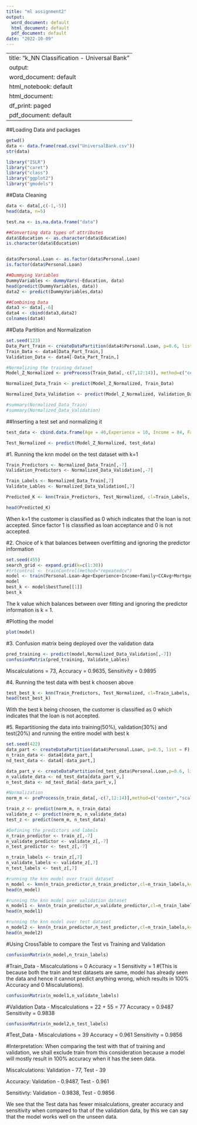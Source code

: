 ---
title: "ml assignment2"
output:
  word_document: default
  html_document: default
  pdf_document: default
date: "2022-10-09"
---

---
title: "k_NN Classification - Universal Bank"
output:
  word_document: default
  html_notebook: default
  html_document:
    df_print: paged
  pdf_document: default
---

##Loading Data and packages
```{r}
getwd()
data <- data.frame(read.csv("UniversalBank.csv"))
str(data)

library("ISLR")
library("caret")
library("class")
library("ggplot2")
library("gmodels")
```
##Data Cleaning
```{r}
data <- data[,c(-1,-5)]
head(data, n=5)

test.na <- is.na.data.frame("data")

##Converting data types of attributes
data$Education <- as.character(data$Education)
is.character(data$Education)


data$Personal.Loan <- as.factor(data$Personal.Loan)
is.factor(data$Personal.Loan)

##Dummying Variables
DummyVariables <- dummyVars(~Education, data)
head(predict(DummyVariables, data))
data2 <- predict(DummyVariables,data)

##Combining Data
data3 <- data[,-6]
data4 <- cbind(data3,data2)
colnames(data4)
```


##Data Partition and Normalization 
```{r}
set.seed(123)
Data_Part_Train <- createDataPartition(data4$Personal.Loan, p=0.6, list=F)
Train_Data <- data4[Data_Part_Train,]
Validation_Data <- data4[-Data_Part_Train,]

#Normalizing the training dataset
Model_Z_Normalized <- preProcess(Train_Data[,-c(7,12:14)], method=c("center","scale"))

Normalized_Data_Train <- predict(Model_Z_Normalized, Train_Data)

Normalized_Data_Validation <- predict(Model_Z_Normalized, Validation_Data)

#summary(Normalized_Data_Train)
#summary(Normalized_Data_Validation)
```


##Inserting a test set and normalizing it
```{r}
test_data <- cbind.data.frame(Age = 40,Experience = 10, Income = 84, Family = 2, CCAvg = 2, Mortgage = 0, Securities.Account = 0, CD.Account = 0, Online = 1, CreditCard = 1, Education1 = 0, Education2 = 1, Education3 = 0)

Test_Normalized <- predict(Model_Z_Normalized, test_data)
```

#1. Running the knn model on the test dataset with k=1
```{r}
Train_Predictors <- Normalized_Data_Train[,-7]
Validation_Predictors <- Normalized_Data_Validation[,-7]

Train_Labels <- Normalized_Data_Train[,7]
Validate_Lables <- Normalized_Data_Validation[,7]

Predicted_K <- knn(Train_Predictors, Test_Normalized, cl=Train_Labels, k=1)

head(Predicted_K)
```
When k=1 the customer is classified as 0 which indicates that the loan is not accepted. Since factor 1 is classified as loan acceptance and 0 is not accepted.


#2. Choice of k that balances between overfitting and ignoring the predictor information
```{r}
set.seed(455)
search_grid <- expand.grid(k=c(1:30))
#trtcontrol <- trainControl(method="repeatedcv")
model <- train(Personal.Loan~Age+Experience+Income+Family+CCAvg+Mortgage+Securities.Account+CD.Account+Online+CreditCard+Education1+Education2+Education3, data=Normalized_Data_Train, method="knn", tuneGrid = search_grid)
model
best_k <- model$bestTune[[1]]
best_k
```
The k value which balances between over fitting and ignoring the predictor information is k = 1. 

#Plotting the model
```{r}
plot(model)
```


#3. Confusion matrix being deployed over the validation data
```{r}
pred_training <- predict(model,Normalized_Data_Validation[,-7])
confusionMatrix(pred_training, Validate_Lables)
```
Miscalculations = 73, Accuracy = 0.9635, Sensitivity = 0.9895

#4. Running the test data with best k choosen above
```{r}
test_best_k <- knn(Train_Predictors, Test_Normalized, cl=Train_Labels, k=best_k)
head(test_best_k)
```
With the best k being choosen, the customer is classified as 0 which indicates that the loan is not accepted.


#5. Repartitioning the data into training(50%), validation(30%) and test(20%) and running the entire model with best k
```{r}
set.seed(422)
data_part <- createDataPartition(data4$Personal.Loan, p=0.5, list = F)
n_train_data <- data4[data_part,]
nd_test_data <- data4[-data_part,]

data_part_v <- createDataPartition(nd_test_data$Personal.Loan,p=0.6, list =F)
n_validate_data <- nd_test_data[data_part_v,]
n_test_data <- nd_test_data[-data_part_v,]

#Normalization
norm_m <- preProcess(n_train_data[,-c(7,12:14)],method=c("center","scale"))

train_z <- predict(norm_m, n_train_data)
validate_z <- predict(norm_m, n_validate_data)
test_z <- predict(norm_m, n_test_data)

#Defining the predictors and labels
n_train_predictor <- train_z[,-7]
n_validate_predictor <- validate_z[,-7]
n_test_predictor <- test_z[,-7]

n_train_labels <- train_z[,7]
n_validate_labels <- validate_z[,7]
n_test_labels <- test_z[,7]

#running the knn model over train dataset
n_model <- knn(n_train_predictor,n_train_predictor,cl=n_train_labels,k=best_k)
head(n_model)

#running the knn model over validation dataset
n_model1 <- knn(n_train_predictor,n_validate_predictor,cl=n_train_labels,k=best_k)
head(n_model1)

#running the knn model over test dataset
n_model2 <- knn(n_train_predictor,n_test_predictor,cl=n_train_labels,k=best_k)
head(n_model2)
```

#Using CrossTable to compare the Test vs Training and Validation
```{r}
confusionMatrix(n_model,n_train_labels)
```
#Train_Data -
Miscalculations = 0
Accuracy = 1
Sensitivity = 1
#(This is because both the train and test datasets are same, model has already seen the data and hence it cannot predict anything wrong, which results in 100% Accuracy and 0 Miscalulations).


```{r}
confusionMatrix(n_model1,n_validate_labels)
```
#Validation Data - 
Miscalculations = 22 + 55 = 77
Accuracy = 0.9487
Sensitivity = 0.9838


```{r}
confusionMatrix(n_model2,n_test_labels)
```
#Test_Data -
Miscalculations = 39
Accuracy = 0.961
Sensitivity = 0.9856

#Interpretation:
When comparing the test with that of training and validation, we shall exclude train from this consideration because a model will mostly result in 100% accuracy when it has the seen data.

Miscalculations:
Validation - 77, Test - 39 

Accuracy:
Validation - 0.9487, Test - 0.961

Sensitivty:
Validation - 0.9838, Test - 0.9856

We see that the Test data has fewer misalculations, greater accuracy and sensitivity when compared to that of the validation data, by this we can say that the model works well on the unseen data.